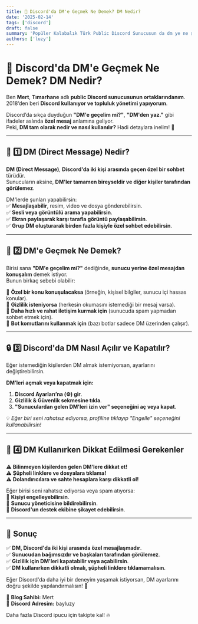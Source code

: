 ```yaml
---
title: 📩 Discord'da DM'e Geçmek Ne Demek? DM Nedir?
date: '2025-02-14'
tags: ['discord']
draft: false
summary: 'Popüler Kalabalık Türk Public Discord Sunucusun da dm ye ne şartlarda geçilir'
authors: ['luzy']
---
```

# 📩 Discord'da DM'e Geçmek Ne Demek? DM Nedir?

Ben **Mert**, **Tımarhane** adlı **public Discord sunucusunun ortaklarındanım**.  
2018’den beri **Discord kullanıyor ve topluluk yönetimi yapıyorum**.  

Discord’da sıkça duyduğun **"DM'e geçelim mi?"**, **"DM'den yaz."** gibi ifadeler aslında **özel mesaj** anlamına geliyor.  
Peki, **DM tam olarak nedir ve nasıl kullanılır?** Hadi detaylara inelim! 🚀  

---

## 📌 1️⃣ DM (Direct Message) Nedir?  

**DM (Direct Message)**, **Discord'da iki kişi arasında geçen özel bir sohbet** türüdür.  
Sunucuların aksine, **DM'ler tamamen bireyseldir ve diğer kişiler tarafından görülemez**.  

DM'lerde şunları yapabilirsin:  
✅ **Mesajlaşabilir**, resim, video ve dosya gönderebilirsin.  
✅ **Sesli veya görüntülü arama yapabilirsin**.  
✅ **Ekran paylaşarak karşı tarafla görüntü paylaşabilirsin**.  
✅ **Grup DM oluşturarak birden fazla kişiyle özel sohbet edebilirsin**.  

---

## 💬 2️⃣ DM'e Geçmek Ne Demek?  

Birisi sana **"DM'e geçelim mi?"** dediğinde, **sunucu yerine özel mesajdan konuşalım** demek istiyor.  
Bunun birkaç sebebi olabilir:  

🔹 **Özel bir konu konuşulacaksa** (örneğin, kişisel bilgiler, sunucu içi hassas konular).  
🔹 **Gizlilik isteniyorsa** (herkesin okumasını istemediği bir mesaj varsa).  
🔹 **Daha hızlı ve rahat iletişim kurmak için** (sunucuda spam yapmadan sohbet etmek için).  
🔹 **Bot komutlarını kullanmak için** (bazı botlar sadece DM üzerinden çalışır).  

---

## 🔒 3️⃣ Discord'da DM Nasıl Açılır ve Kapatılır?  

Eğer istemediğin kişilerden DM almak istemiyorsan, ayarlarını değiştirebilirsin.  

**DM’leri açmak veya kapatmak için:**  
1. **Discord Ayarları’na (⚙️) gir**.  
2. **Gizlilik & Güvenlik sekmesine tıkla**.  
3. **"Sunuculardan gelen DM'leri izin ver" seçeneğini aç veya kapat**.  

💡 *Eğer biri seni rahatsız ediyorsa, profiline tıklayıp "Engelle" seçeneğini kullanabilirsin!*  

---

## 🎯 4️⃣ DM Kullanırken Dikkat Edilmesi Gerekenler  

⚠ **Bilinmeyen kişilerden gelen DM’lere dikkat et!**  
⚠ **Şüpheli linklere ve dosyalara tıklama!**  
⚠ **Dolandırıcılara ve sahte hesaplara karşı dikkatli ol!**  

Eğer birisi seni rahatsız ediyorsa veya spam atıyorsa:  
🔹 **Kişiyi engelleyebilirsin**.  
🔹 **Sunucu yöneticisine bildirebilirsin**.  
🔹 **Discord'un destek ekibine şikayet edebilirsin**.  

---

## 📌 Sonuç  

✅ **DM, Discord'da iki kişi arasında özel mesajlaşmadır**.  
✅ **Sunucudan bağımsızdır ve başkaları tarafından görülemez**.  
✅ **Gizlilik için DM'leri kapatabilir veya açabilirsin**.  
✅ **DM kullanırken dikkatli olmalı, şüpheli linklere tıklamamalısın**.  

Eğer Discord'da daha iyi bir deneyim yaşamak istiyorsan, DM ayarlarını doğru şekilde yapılandırmalısın! 🚀  

📌 **Blog Sahibi:** Mert  
📌 **Discord Adresim:** bayluzy  

Daha fazla Discord ipucu için takipte kal! 🔥